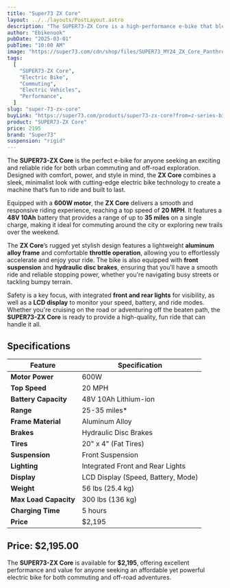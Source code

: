 ```yaml
---
title: "Super73 ZX Core"
layout: ../../layouts/PostLayout.astro
description: "The SUPER73-ZX Core is a high-performance e-bike that blends style, comfort, and power for riders seeking fun adventures both on and off the road."
author: "Ebikenook"
pubDate: "2025-03-01"
pubTime: "10:00 AM"
image: "https://super73.com/cdn/shop/files/SUPER73_MY24_ZX_Core_PanthroBlue_FrontHero_e5a1c91c-85cc-4b9f-b739-1b371f2aa0f2_700x.jpg?v=1724198895"
tags:
  [
    "SUPER73-ZX Core",
    "Electric Bike",
    "Commuting",
    "Electric Vehicles",
    "Performance",
  ]
slug: "super-73-zx-core"
buyLink: "https://super73.com/products/super73-zx-core?from=z-series-bikes"
product: "SUPER73-ZX Core"
price: 2195
brand: "Super73"
suspension: "rigid"
---
```


The **SUPER73-ZX Core** is the perfect e-bike for anyone seeking an exciting and reliable ride for both urban commuting and off-road exploration. Designed with comfort, power, and style in mind, the **ZX Core** combines a sleek, minimalist look with cutting-edge electric bike technology to create a machine that’s fun to ride and built to last.

Equipped with a **600W motor**, the **ZX Core** delivers a smooth and responsive riding experience, reaching a top speed of **20 MPH**. It features a **48V 10Ah** battery that provides a range of up to **35 miles** on a single charge, making it ideal for commuting around the city or exploring new trails over the weekend.

The **ZX Core**’s rugged yet stylish design features a lightweight **aluminum alloy frame** and comfortable **throttle operation**, allowing you to effortlessly accelerate and enjoy your ride. The bike is also equipped with **front suspension** and **hydraulic disc brakes**, ensuring that you’ll have a smooth ride and reliable stopping power, whether you're navigating busy streets or tackling bumpy terrain.

Safety is a key focus, with integrated **front and rear lights** for visibility, as well as a **LCD display** to monitor your speed, battery, and ride modes. Whether you're cruising on the road or adventuring off the beaten path, the **SUPER73-ZX Core** is ready to provide a high-quality, fun ride that can handle it all.

## Specifications

| Feature               | Specification                      |
| --------------------- | ---------------------------------- |
| **Motor Power**       | 600W                               |
| **Top Speed**         | 20 MPH                             |
| **Battery Capacity**  | 48V 10Ah Lithium-ion               |
| **Range**             | 25-35 miles\*                      |
| **Frame Material**    | Aluminum Alloy                     |
| **Brakes**            | Hydraulic Disc Brakes              |
| **Tires**             | 20" x 4" (Fat Tires)               |
| **Suspension**        | Front Suspension                   |
| **Lighting**          | Integrated Front and Rear Lights   |
| **Display**           | LCD Display (Speed, Battery, Mode) |
| **Weight**            | 56 lbs (25.4 kg)                   |
| **Max Load Capacity** | 300 lbs (136 kg)                   |
| **Charging Time**     | 5 hours                            |
| **Price**             | $2,195                             |

## Price: **$2,195.00**

The **SUPER73-ZX Core** is available for **$2,195**, offering excellent performance and value for anyone seeking an affordable yet powerful electric bike for both commuting and off-road adventures.

